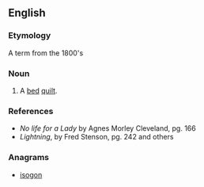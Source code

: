 ==English==

===Etymology===
A term from the 1800's

===Noun===
{{en-noun}}

# A [[bed]] [[quilt]].

===References===
* ''No life for a Lady'' by Agnes Morley Cleveland, pg. 166
* ''Lightning'', by Fred Stenson, pg. 242 and others

===Anagrams===
* [[isogon#English|isogon]]